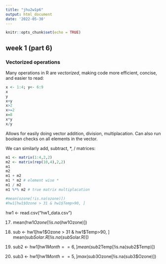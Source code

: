 ```yaml
---
title: "jhu2w1p6"
output: html_document
date: '2022-05-30'
---
```


```r
knitr::opts_chunk$set(echo = TRUE)
```

## week 1 (part 6)
### Vectorized operations

Many operations in R are *vectorized*, making code more efficient, concise, and easier to read:
```r
x <- 1:4; y<- 6:9
x
y
x+y
x>2
x>=2
x=8
x*y
x/y
```

Allows for easily doing vector addition, division, multiplacation. Can also run boolean checks on all elements in the vector.


We can similarly add, subtract, *, / matrices:

```r
m1 <- matrix(1:4,2,2)
m2 <- matrix(rep(10,4),2,2)
m1
m2
m1 + m2
m1 * m2 # element wise *
m1 / m2
m1 %*% m2 # true matrix multiplacation

```



```r

#mean(ozone[!is.na(ozone)])
#hw1[hw1$Ozone > 31 & hw1$Temp>90, ]
```
hw1 <- read.csv("hw1_data.csv")

17. mean(hw1$Ozone[!is.na(hw1$Ozone)])
18. sub <- hw1[hw1$Ozone > 31 & hw1$Temp>90, ]
mean(sub$Solar.R[!is.na(sub$Solar.R)])

19. sub2 <- hw1[hw1$Month == 6,]
mean(sub2$Temp[!is.na(sub2$Temp)])

20.
sub3 <- hw1[hw1$Month == 5,]
max(sub3$Ozone[!is.na(sub3$Ozone)])
